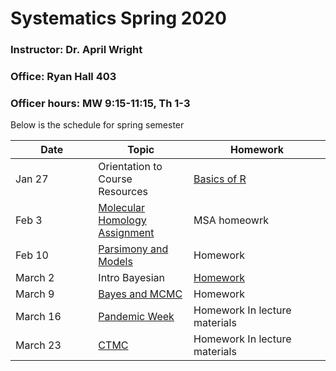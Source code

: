 # Systematics Spring 2020
### Instructor: Dr. April Wright
### Office: Ryan Hall 403
### Officer hours: MW 9:15-11:15, Th 1-3


Below is the schedule for spring semester

| Date | Topic | Homework |
|------|-------|----------|
| Jan 27 | Orientation to Course Resources | [Basics of R](https://wrightaprilm.github.io/Systematics2020/articles/00_Basics_of_R/index.html) |
| Feb 3 | [Molecular Homology Assignment](https://wrightaprilm.github.io/Systematics2020/articles/02_molecular_homology/index.html)  | MSA homeowrk  |
| Feb 10 | [Parsimony and Models](https://wrightaprilm.github.io/Systematics2020/articles/03_ParsimonyAndModels/index.html)| Homework |
| March 2 | Intro Bayesian | [Homework](https://wrightaprilm.github.io/Systematics2020/articles/Homework/Homework3.html) |
| March 9 | [Bayes and MCMC](https://wrightaprilm.github.io/Systematics2020/articles/04_tutorial_structure/index.html) | Homework |
| March 16 | [Pandemic Week](https://wrightaprilm.github.io/Systematics2020/articles/05_pandemic_week/index.html) | Homework In lecture materials |
| March 23 | [CTMC](https://wrightaprilm.github.io/Systematics2020/articles/06_models/index.html) | Homework In lecture materials |

